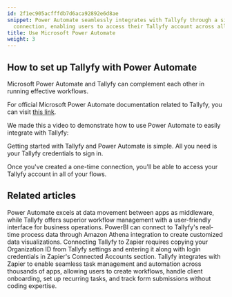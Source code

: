 ```yaml
---
id: 2f1ec905acfffdb7d6aca92892e6d8ae
snippet: Power Automate seamlessly integrates with Tallyfy through a simple credential-based
  connection, enabling users to access their Tallyfy account across all workflow flows.
title: Use Microsoft Power Automate
weight: 3
---
```


## How to set up Tallyfy with Power Automate

Microsoft Power Automate and Tallyfy can complement each other in running effective workflows.

For official Microsoft Power Automate documentation related to Tallyfy, you can visit [this link](https://docs.microsoft.com/en-us/connectors/tallyfy/).

We made this a video to demonstrate how to use Power Automate to easily integrate with Tallyfy:

<lite-vimeo videoid="347324914"></lite-vimeo>

Getting started with Tallyfy and Power Automate is simple. All you need is your Tallyfy credentials to sign in.

Once you've created a one-time connection, you'll be able to access your Tallyfy account in all of your flows.


## Related articles
<CardGrid>
<LinkTitleCard header="<b>Middleware > Power Automate</b>" href="/products/pro/integrations/middleware/power-automate/" > Power Automate excels at data movement between apps as middleware, while Tallyfy offers superior workflow management with a user-friendly interface for business operations. </LinkTitleCard>
<LinkTitleCard header="<b>Analytics > PowerBI</b>" href="/products/pro/integrations/analytics/powerbi/" > PowerBI can connect to Tallyfy's real-time process data through Amazon Athena integration to create customized data visualizations. </LinkTitleCard>
<LinkTitleCard header="<b>Zapier > Connect Tallyfy to Zapier</b>" href="/products/pro/integrations/middleware/zapier/how-to-connect-your-tallyfy-account-to-zapier/" > Connecting Tallyfy to Zapier requires copying your Organization ID from Tallyfy settings and entering it along with login credentials in Zapier's Connected Accounts section. </LinkTitleCard>
<LinkTitleCard header="<b>Zapier > Tallyfy & Zapier</b>" href="/products/pro/integrations/middleware/zapier/how-can-i-improve-task-management-with-tallyfy/" > Tallyfy integrates with Zapier to enable seamless task management and automation across thousands of apps, allowing users to create workflows, handle client onboarding, set up recurring tasks, and track form submissions without coding expertise. </LinkTitleCard>
</CardGrid>